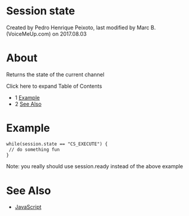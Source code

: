 
# Session state 

 Created by  Pedro Henrique Peixoto, last modified by  Marc B. (VoiceMeUp.com) on 2017.08.03

# About

Returns the state of the current channel

Click here to expand Table of Contents

* 1 [Example](#example)
* 2 [See Also](#see-also)

# Example

```xml
while(session.state == "CS_EXECUTE") {
 // do something fun
}
```

Note: you really should use session.ready instead of the above example

# See Also

* [JavaScript](../index.mdx#api)


